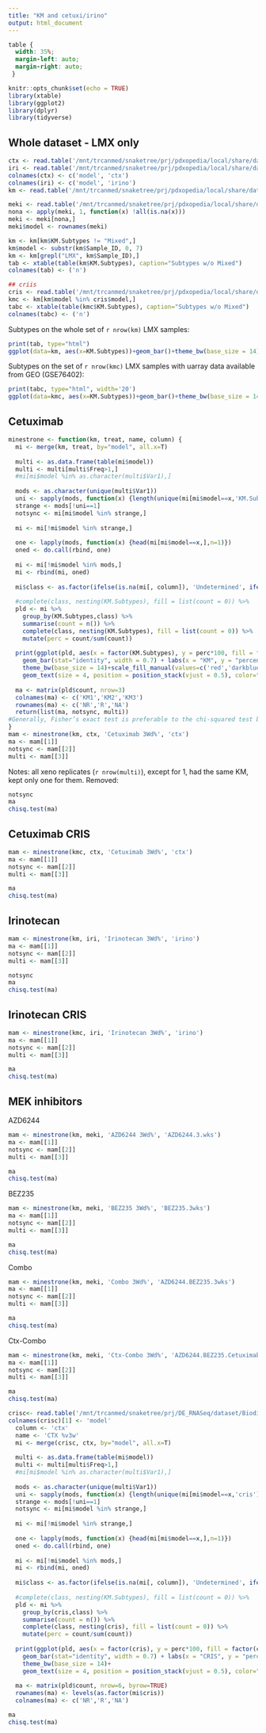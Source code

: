 ```yaml
---
title: "KM and cetuxi/irino"
output: html_document
---
```

```css
table {
  width: 35%;
  margin-left: auto;
  margin-right: auto;  
 }

```

```r
knitr::opts_chunk$set(echo = TRUE)
library(xtable)
library(ggplot2)
library(dplyr)
library(tidyverse)

```

## Whole dataset - LMX only

```r

ctx <- read.table('/mnt/trcanmed/snaketree/prj/pdxopedia/local/share/data/treats/august2020/Treatments_Eugy_Ele_fix0cetuxi_201005_cetuxi3w.tsv', sep="\t", header=F, row.names = NULL)
iri <- read.table('/mnt/trcanmed/snaketree/prj/pdxopedia/local/share/data/treats/may2020/irinotecan_w3.txt', sep="\t", header=T, row.names = NULL)
colnames(ctx) <- c('model', 'ctx')
colnames(iri) <- c('model', 'irino')
km <- read.table('/mnt/trcanmed/snaketree/prj/pdxopedia/local/share/data/turin_n613_xeno_qn_genefilter_opt2_KMcalls_13052021.txt', sep="\t", header=T, stringsAsFactors = FALSE)

meki <- read.table('/mnt/trcanmed/snaketree/prj/pdxopedia/local/share/data/treats/meki.txt', sep="\t", header=T, row.names=1)
nona <- apply(meki, 1, function(x) !all(is.na(x)))
meki <- meki[nona,]
meki$model <- rownames(meki)

km <- km[km$KM.Subtypes != "Mixed",]
km$model <- substr(km$Sample_ID, 0, 7)
km <- km[grepl("LMX", km$Sample_ID),]
tab <- xtable(table(km$KM.Subtypes), caption="Subtypes w/o Mixed")
colnames(tab) <- ('n')

## criis
cris <- read.table('/mnt/trcanmed/snaketree/prj/pdxopedia/local/share/data/cris_samples.tsv', sep="\t", header=T, stringsAsFactors = FALSE)
kmc <- km[km$model %in% cris$model,]
tabc <- xtable(table(kmc$KM.Subtypes), caption="Subtypes w/o Mixed")
colnames(tabc) <- ('n')
```

Subtypes on the whole set of `r nrow(km)` LMX samples:
```r
print(tab, type="html")
ggplot(data=km, aes(x=KM.Subtypes))+geom_bar()+theme_bw(base_size = 14)
``` 

Subtypes on the set of `r nrow(kmc)` LMX samples with uarray data available from GEO (GSE76402):
```r
print(tabc, type="html", width='20')
ggplot(data=kmc, aes(x=KM.Subtypes))+geom_bar()+theme_bw(base_size = 14)
``` 


## Cetuximab
```r
minestrone <- function(km, treat, name, column) {
  mi <- merge(km, treat, by="model", all.x=T)
  
  multi <- as.data.frame(table(mi$model))
  multi <- multi[multi$Freq>1,]
  #mi[mi$model %in% as.character(multi$Var1),]
  
  mods <- as.character(unique(multi$Var1))
  uni <- sapply(mods, function(x) {length(unique(mi[mi$model==x,'KM.Subtypes']))})
  strange <- mods[!uni==1]
  notsync <- mi[mi$model %in% strange,]
  
  mi <- mi[!mi$model %in% strange,]
  
  one <- lapply(mods, function(x) {head(mi[mi$model==x,],n=1)})
  oned <- do.call(rbind, one)
  
  mi <- mi[!mi$model %in% mods,]
  mi <- rbind(mi, oned)
  
  mi$class <- as.factor(ifelse(is.na(mi[, column]), 'Undetermined', ifelse(mi[,column]< 35, 'Responder', "Non-Responder")))
  
  #complete(class, nesting(KM.Subtypes), fill = list(count = 0)) %>%
  pld <- mi %>%
    group_by(KM.Subtypes,class) %>% 
    summarise(count = n()) %>% 
    complete(class, nesting(KM.Subtypes), fill = list(count = 0)) %>%
    mutate(perc = count/sum(count))
  
  print(ggplot(pld, aes(x = factor(KM.Subtypes), y = perc*100, fill = factor(class), label=count)) +
    geom_bar(stat="identity", width = 0.7) + labs(x = "KM", y = "percent", fill = name) +
    theme_bw(base_size = 14)+scale_fill_manual(values=c('red','darkblue','grey'))  +
    geom_text(size = 4, position = position_stack(vjust = 0.5), color="white"))
  
  ma <- matrix(pld$count, nrow=3)
  colnames(ma) <- c('KM1','KM2','KM3')
  rownames(ma) <- c('NR','R','NA')
  return(list(ma, notsync, multi))
#Generally, Fisher’s exact test is preferable to the chi-squared test because it is an exact test. The chi-squared test should be particularly avoided if there are few observations (e.g. less than 10) for individual cell
}
mam <- minestrone(km, ctx, 'Cetuximab 3Wd%', 'ctx')
ma <- mam[[1]]
notsync <- mam[[2]]
multi <- mam[[3]]
```
Notes: all xeno replicates (`r nrow(multi)`), except for 1, had the same KM, kept only one for them.
Removed:
```r
notsync
ma
chisq.test(ma)
```

## Cetuximab CRIS
```r
mam <- minestrone(kmc, ctx, 'Cetuximab 3Wd%', 'ctx')
ma <- mam[[1]]
notsync <- mam[[2]]
multi <- mam[[3]]
```

```r
ma
chisq.test(ma)
```



## Irinotecan

```r
mam <- minestrone(km, iri, 'Irinotecan 3Wd%', 'irino')
ma <- mam[[1]]
notsync <- mam[[2]]
multi <- mam[[3]]
```
```r
notsync
ma
chisq.test(ma)
```

## Irinotecan CRIS
```r
mam <- minestrone(kmc, iri, 'Irinotecan 3Wd%', 'irino')
ma <- mam[[1]]
notsync <- mam[[2]]
multi <- mam[[3]]
```

```r
ma
chisq.test(ma)
```

## MEK inhibitors

AZD6244

```r
mam <- minestrone(km, meki, 'AZD6244 3Wd%', 'AZD6244.3.wks')
ma <- mam[[1]]
notsync <- mam[[2]]
multi <- mam[[3]]
```

```r
ma
chisq.test(ma)
```

BEZ235

```r
mam <- minestrone(km, meki, 'BEZ235 3Wd%', 'BEZ235.3wks')
ma <- mam[[1]]
notsync <- mam[[2]]
multi <- mam[[3]]
```

```r
ma
chisq.test(ma)
```

Combo

```r
mam <- minestrone(km, meki, 'Combo 3Wd%', 'AZD6244.BEZ235.3wks')
ma <- mam[[1]]
notsync <- mam[[2]]
multi <- mam[[3]]
```

```r
ma
chisq.test(ma)
```

Ctx-Combo

```r
mam <- minestrone(km, meki, 'Ctx-Combo 3Wd%', 'AZD6244.BEZ235.Cetuximab.3wks')
ma <- mam[[1]]
notsync <- mam[[2]]
multi <- mam[[3]]
```

```r
ma
chisq.test(ma)
```

```r
crisc<- read.table('/mnt/trcanmed/snaketree/prj/DE_RNASeq/dataset/Biodiversa_up5_starOK_selected/cris_tmm_0.2_classes_lmx_basali_models_ns.tsv', sep="\t", header=TRUE)
colnames(crisc)[1] <- 'model'
  column <- 'ctx'
  name <- 'CTX %v3w'
  mi <- merge(crisc, ctx, by="model", all.x=T)
  
  multi <- as.data.frame(table(mi$model))
  multi <- multi[multi$Freq>1,]
  #mi[mi$model %in% as.character(multi$Var1),]
  
  mods <- as.character(unique(multi$Var1))
  uni <- sapply(mods, function(x) {length(unique(mi[mi$model==x,'cris']))})
  strange <- mods[!uni==1]
  notsync <- mi[mi$model %in% strange,]
  
  mi <- mi[!mi$model %in% strange,]
  
  one <- lapply(mods, function(x) {head(mi[mi$model==x,],n=1)})
  oned <- do.call(rbind, one)
  
  mi <- mi[!mi$model %in% mods,]
  mi <- rbind(mi, oned)
  
  mi$class <- as.factor(ifelse(is.na(mi[, column]), 'Undetermined', ifelse(mi[,column]< 35, 'Responder', "Non-Responder")))
  
  #complete(class, nesting(KM.Subtypes), fill = list(count = 0)) %>%
  pld <- mi %>%
    group_by(cris,class) %>% 
    summarise(count = n()) %>% 
    complete(class, nesting(cris), fill = list(count = 0)) %>%
    mutate(perc = count/sum(count))
  
  print(ggplot(pld, aes(x = factor(cris), y = perc*100, fill = factor(class), label=count)) +
    geom_bar(stat="identity", width = 0.7) + labs(x = "CRIS", y = "percent", fill = name) +
    theme_bw(base_size = 14)+
    geom_text(size = 4, position = position_stack(vjust = 0.5), color="white"))
  
  ma <- matrix(pld$count, nrow=6, byrow=TRUE)
  rownames(ma) <- levels(as.factor(mi$cris))
  colnames(ma) <- c('NR','R','NA')
```

```r
ma
chisq.test(ma)
```
